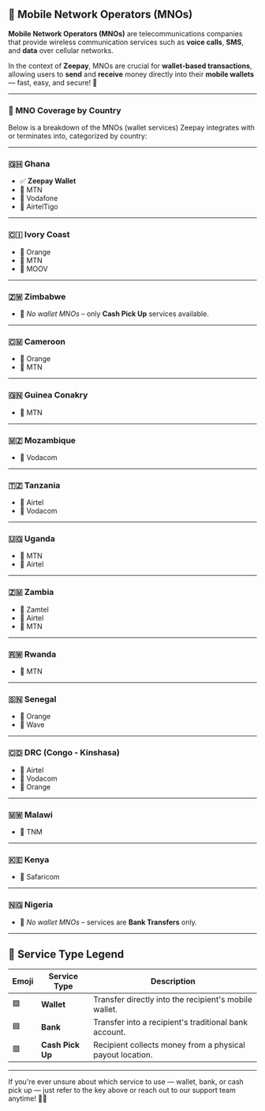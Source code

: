 ## 📱 Mobile Network Operators (MNOs)

**Mobile Network Operators (MNOs)** are telecommunications companies that provide wireless communication services such as **voice calls**, **SMS**, and **data** over cellular networks.

In the context of **Zeepay**, MNOs are crucial for **wallet-based transactions**, allowing users to **send** and **receive** money directly into their **mobile wallets** — fast, easy, and secure! 🚀

---

### 📌 MNO Coverage by Country

Below is a breakdown of the MNOs (wallet services) Zeepay integrates with or terminates into, categorized by country:

---

### 🇬🇭 Ghana
- ✅ **Zeepay Wallet**
- 📶 MTN
- 📶 Vodafone
- 📶 AirtelTigo
---

### 🇨🇮 Ivory Coast
- 📶 Orange
- 📶 MTN
- 📶 MOOV
---

### 🇿🇼 Zimbabwe
- 📶 *No wallet MNOs* – only **Cash Pick Up** services available.
---

### 🇨🇲 Cameroon
- 📶 Orange
- 📶 MTN
---

### 🇬🇳 Guinea Conakry
- 📶 MTN
---

### 🇲🇿 Mozambique
- 📶 Vodacom
---

### 🇹🇿 Tanzania
- 📶 Airtel
- 📶 Vodacom
---

### 🇺🇬 Uganda
- 📶 MTN
- 📶 Airtel
---

### 🇿🇲 Zambia
- 📶 Zamtel
- 📶 Airtel
- 📶 MTN
---

### 🇷🇼 Rwanda
- 📶 MTN
---

### 🇸🇳 Senegal
- 📶 Orange
- 📶 Wave
---

### 🇨🇩 DRC (Congo - Kinshasa)
- 📶 Airtel
- 📶 Vodacom
- 📶 Orange
---

### 🇲🇼 Malawi
- 📶 TNM
---

### 🇰🇪 Kenya
- 📶 Safaricom
---

### 🇳🇬 Nigeria
- 📶 *No wallet MNOs* – services are **Bank Transfers** only.
---

## 🎨 Service Type Legend

| Emoji | Service Type      | Description                                              |
|-------|-------------------|----------------------------------------------------------|
| 🟩    | **Wallet**        | Transfer directly into the recipient's mobile wallet.    |
| 🟦    | **Bank**          | Transfer into a recipient's traditional bank account.    |
| 🟥    | **Cash Pick Up**  | Recipient collects money from a physical payout location.|

---

If you're ever unsure about which service to use — wallet, bank, or cash pick up — just refer to the key above or reach out to our support team anytime! 💬✨
